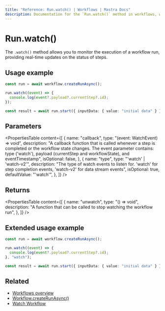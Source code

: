 ```yaml
---
title: "Reference: Run.watch() | Workflows | Mastra Docs"
description: Documentation for the `Run.watch()` method in workflows, which allows you to monitor the execution of a workflow run.
---
```


# Run.watch()

The `.watch()` method allows you to monitor the execution of a workflow run, providing real-time updates on the status of steps.

## Usage example

```typescript showLineNumbers copy
const run = await workflow.createRunAsync();

run.watch((event) => {
  console.log(event?.payload?.currentStep?.id);
});

const result = await run.start({ inputData: { value: "initial data" } });
```

## Parameters

<PropertiesTable
  content={[
    {
      name: "callback",
      type: "(event: WatchEvent) => void",
      description:
        "A callback function that is called whenever a step is completed or the workflow state changes. The event parameter contains: type ('watch'), payload (currentStep and workflowState), and eventTimestamp",
      isOptional: false,
    },
    {
      name: "type",
      type: "'watch' | 'watch-v2'",
      description:
        "The type of watch events to listen for. 'watch' for step completion events, 'watch-v2' for data stream events",
      isOptional: true,
      defaultValue: "'watch'",
    },
  ]}
/>

## Returns

<PropertiesTable
  content={[
    {
      name: "unwatch",
      type: "() => void",
      description:
        "A function that can be called to stop watching the workflow run",
    },
  ]}
/>

## Extended usage example

```typescript showLineNumbers copy
const run = await workflow.createRunAsync();

run.watch((event) => {
  console.log(event?.payload?.currentStep?.id);
}, "watch");

const result = await run.start({ inputData: { value: "initial data" } });
```

## Related

- [Workflows overview](/docs/workflows/overview#running-workflows)
- [Workflow.createRunAsync()](../workflow-methods/create-run)
- [Watch Workflow](/docs/workflows/overview)
